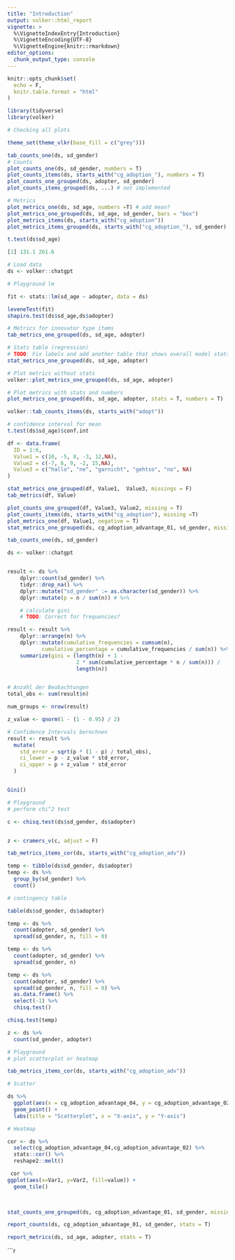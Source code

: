 ```yaml
---
title: "Introduction"
output: volker::html_report
vignette: >
  %\VignetteIndexEntry{Introduction}
  %\VignetteEncoding{UTF-8}
  %\VignetteEngine{knitr::rmarkdown}
editor_options: 
  chunk_output_type: console
---
```


```r
knitr::opts_chunk$set(
  echo = F,
  knitr.table.format = "html"
)
```


```r
library(tidyverse)
library(volker)
```


```r

# Checking all plots 

theme_set(theme_vlkr(base_fill = c("grey"))) 

tab_counts_one(ds, sd_gender)
# Counts 
plot_counts_one(ds, sd_gender, numbers = T) 
plot_counts_items(ds, starts_with("cg_adoption_"), numbers = T)
plot_counts_one_grouped(ds, adopter, sd_gender)
plot_counts_items_grouped(ds, ...) # not implemented 

# Metrics
plot_metrics_one(ds, sd_age, numbers =T) # add mean? 
plot_metrics_one_grouped(ds, sd_age, sd_gender, bars = "box")
plot_metrics_items(ds, starts_with("cg_adoption"))
plot_metrics_items_grouped(ds, starts_with("cg_adoption_"), sd_gender) # not working 

t.test(ds$sd_age)

[1] 131.1 261.6


```

```r
# Load data 
ds <- volker::chatgpt

# Playground lm 

fit <- stats::lm(sd_age ~ adopter, data = ds)

leveneTest(fit)
shapiro.test(ds$sd_age,ds$adopter)

# Metrics for innovator type items 
tab_metrics_one_grouped(ds, sd_age, adopter)

# Stats table (regression)
# TODO: Fix labels and add another table that shows overall model stats (e.g.R^2)
stat_metrics_one_grouped(ds, sd_age, adopter)

# Plot metrics without stats 
volker::plot_metrics_one_grouped(ds, sd_age, adopter)

# Plot metrics with stats and numbers
plot_metrics_one_grouped(ds, sd_age, adopter, stats = T, numbers = T)
```


```r

volker::tab_counts_items(ds, starts_with("adopt"))

# confidence interval for mean 
t.test(ds$sd_age)$conf.int

df <- data.frame(
  ID = 1:6,
  Value1 = c(10, -5, 8, -3, 12,NA),
  Value2 = c(-7, 6, 9, -2, 15,NA), 
  Value3 = c("hallo", "ne", "garnicht", "gehtso", "no", NA)
)

stat_metrics_one_grouped(df, Value1,  Value3, missings = F)
tab_metrics(df, Value)

plot_counts_one_grouped(df, Value3, Value2, missing = T)
plot_counts_items(ds, starts_with("cg_adoption"), missing =T)
plot_metrics_one(df, Value1, negative = T)
stat_metrics_one_grouped(ds, cg_adoption_advantage_01, sd_gender, missings = F)

tab_counts_one(ds, sd_gender)

ds <- volker::chatgpt


result <- ds %>%
    dplyr::count(sd_gender) %>%
    tidyr::drop_na() %>%
    dplyr::mutate("sd_gender" := as.character(sd_gender)) %>% 
    dplyr::mutate(p = n / sum(n)) # %>% 

    # calculate gini
    # TODO: Correct for frequencies?

result <- result %>%  
    dplyr::arrange(n) %>% 
    dplyr::mutate(cumulative_frequencies = cumsum(n),
           cumulative_percentage = cumulative_frequencies / sum(n)) %>%
    summarize(gini = (length(n) + 1 - 
                      2 * sum(cumulative_percentage * n / sum(n))) / 
                      length(n)) 


# Anzahl der Beobachtungen
total_obs <- sum(result$n)

num_groups <- nrow(result)

z_value <- qnorm(1 - (1 - 0.95) / 2)

# Confidence Intervals berechnen
result <- result %>%
  mutate(
    std_error = sqrt(p * (1 - p) / total_obs),
    ci_lower = p - z_value * std_error,
    ci_upper = p + z_value * std_error
  ) 


Gini()

```


```r

# Playground 
# perform chi^2 test 

c <- chisq.test(ds$sd_gender, ds$adopter)


z <- cramers_v(c, adjust = F)

tab_metrics_items_cor(ds, starts_with("cg_adoption_adv"))

temp <- tibble(ds$sd_gender, ds$adopter)
temp <- ds %>% 
  group_by(sd_gender) %>% 
  count()

# contingency table 

table(ds$sd_gender, ds$adopter)

temp <- ds %>%
  count(adopter, sd_gender) %>% 
  spread(sd_gender, n, fill = 0) 

temp <- ds %>%
  count(adopter, sd_gender) %>% 
  spread(sd_gender, n) 

temp <- ds %>%
  count(adopter, sd_gender) %>% 
  spread(sd_gender, n, fill = 0) %>%  
  as.data.frame() %>%
  select(-1) %>% 
  chisq.test()

chisq.test(temp)

z <- ds %>%  
  count(sd_gender, adopter)

# Playground 
# plot scatterplot or heatmap 

tab_metrics_items_cor(ds, starts_with("cg_adoption_adv"))

# Scatter

ds %>% 
  ggplot(aes(x = cg_adoption_advantage_04, y = cg_adoption_advantage_02)) +
  geom_point() +
  labs(title = "Scatterplot", x = "X-axis", y = "Y-axis")

# Heatmap

cor <- ds %>% 
  select(cg_adoption_advantage_04,cg_adoption_advantage_02) %>% 
  stats::cor() %>% 
  reshape2::melt()

 cor %>% 
ggplot(aes(x=Var1, y=Var2, fill=value)) + 
  geom_tile()
  



```


```r

stat_counts_one_grouped(ds, cg_adoption_advantage_01, sd_gender, missings= T)

report_counts(ds, cg_adoption_advantage_01, sd_gender, stats = T)

report_metrics(ds, sd_age, adopter, stats = T)

```


```r
